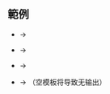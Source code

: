 {{Documentation subpage}}<!-- 在本行下編輯模板說明 -->
<!--
== 概要 ==

== 參數及使用方法 ==
-->
== 範例 ==
* {{tlx|Infobox language/codelist|<nowiki>code=abc</nowiki>}} &rarr; {{Infobox language/codelist|code=abc}}
* {{tlx|Infobox language/codelist|abc}} &rarr; {{Infobox language/codelist|abc}}
* {{tlx|Infobox language/codelist|<nowiki>abc|def</nowiki>}} &rarr; {{Infobox language/codelist|abc|def}}<br/>
* {{tlx|Infobox language/codelist}} &rarr; {{Infobox language/codelist}} （空模板将导致无输出）
<!--
== 重定向 ==

== 注意事项 ==

== 模板编辑说明 ==

== 參見 ==
-->
<includeonly>{{Sandbox other||<!-- 本行下加入模板的分類 -->
[[Category:语言模板|{{PAGENAME}}]]
[[Category:语言信息框模板|语言]]
}}</includeonly>